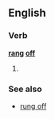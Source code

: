 ==English==

===Verb===
'''[[rang]] [[off]]'''

# {{simple past of|[[ring off]]}}

===See also===
*[[rung off]]